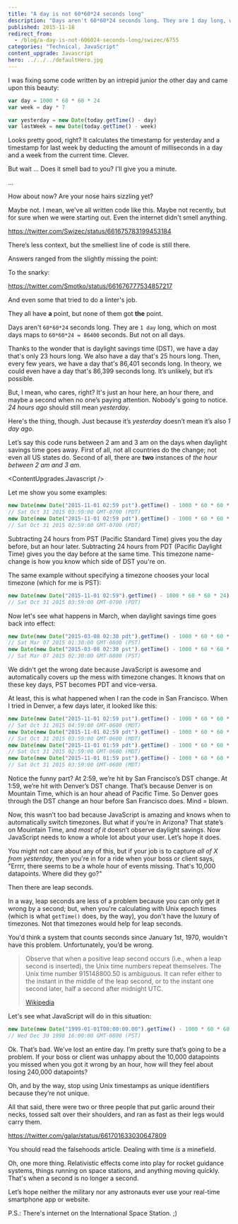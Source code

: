 ```yaml
---
title: "A day is not 60*60*24 seconds long"
description: "Days aren't 60*60*24 seconds long. They are 1 day long, which on most days maps to 60*60*24 = 86400 seconds. But not on all days."
published: 2015-11-18
redirect_from:
  - /blog/a-day-is-not-606024-seconds-long/swizec/6755
categories: "Technical, JavaScript"
content_upgrade: Javascript
hero: ../../../defaultHero.jpg
---
```



I was fixing some code written by an intrepid junior the other day and came upon this beauty:

```javascript
var day = 1000 * 60 * 60 * 24
var week = day * 7

var yesterday = new Date(today.getTime() - day)
var lastWeek = new Date(today.getTime() - week)
```

Looks pretty good, right? It calculates the timestamp for yesterday and a timestamp for last week by deducting the amount of milliseconds in a day and a week from the current time. Clever.

But wait … Does it smell bad to you? I'll give you a minute.

...

How about now? Are your nose hairs sizzling yet?

Maybe not. I mean, we've all written code like this. Maybe not recently, but for sure when we were starting out. Even the internet didn't smell anything.

https://twitter.com/Swizec/status/661675783199453184

There’s less context, but the smelliest line of code is still there.

Answers ranged from the slightly missing the point:

To the snarky:

https://twitter.com/Smotko/status/661676777534857217

And even some that tried to do a linter's job.

They all have **a** point, but none of them got **the** point.

Days aren't `60*60*24` seconds long. They are `1 day` long, which on most days maps to `60*60*24 = 86400` seconds. But not on all days.

Thanks to the wonder that is daylight savings time (DST), we have a day that's only 23 hours long. We also have a day that's 25 hours long. Then, every few years, we have a day that's 86,401 seconds long. In theory, we could even have a day that's 86,399 seconds long. It’s unlikely, but it’s possible.

But, I mean, who cares, right? It's just an hour here, an hour there, and maybe a second when no one’s paying attention. Nobody's going to notice. _24 hours ago_ should still mean _yesterday_.

Here's the thing, though. Just because it’s _yesterday_ doesn’t mean it’s also _1 day ago_.

Let’s say this code runs between 2 am and 3 am on the days when daylight savings time goes away. First of all, not all countries do the change; not even all US states do. Second of all, there are **two** instances of _the hour between 2 am and 3 am_.

<ContentUpgrades.Javascript />

Let me show you some examples:

```javascript
new Date(new Date("2015-11-01 02:59 pst").getTime() - 1000 * 60 * 60 * 24)
// Sat Oct 31 2015 03:59:00 GMT-0700 (PDT)
new Date(new Date("2015-11-01 02:59 pdt").getTime() - 1000 * 60 * 60 * 24)
// Sat Oct 31 2015 02:59:00 GMT-0700 (PDT)
```

Subtracting 24 hours from PST (Pacific Standard Time) gives you the day before, but an hour later. Subtracting 24 hours from PDT (Pacific Daylight Time) gives you the day before at the same time. This timezone name-change is how you know which side of DST you're on.

The same example without specifying a timezone chooses your local timezone (which for me is PST):

```javascript
new Date(new Date("2015-11-01 02:59").getTime() - 1000 * 60 * 60 * 24)
// Sat Oct 31 2015 03:59:00 GMT-0700 (PDT)
```

Now let's see what happens in March, when daylight savings time goes back into effect:

```javascript
new Date(new Date("2015-03-08 02:30 pdt").getTime() - 1000 * 60 * 60 * 24)
// Sat Mar 07 2015 01:30:00 GMT-0800 (PST)
new Date(new Date("2015-03-08 02:30 pst").getTime() - 1000 * 60 * 60 * 24)
// Sat Mar 07 2015 02:30:00 GMT-0800 (PST)
```

We didn't get the wrong date because JavaScript is awesome and automatically covers up the mess with timezone changes. It knows that on these key days, PST becomes PDT and vice-versa.

At least, this is what happened when I ran the code in San Francisco. When I tried in Denver, a few days later, it looked like this:

```javascript
new Date(new Date("2015-11-01 02:59 pst").getTime() - 1000 * 60 * 60 * 24)
// Sat Oct 31 2015 04:59:00 GMT-0600 (MDT)
new Date(new Date("2015-11-01 02:59 pdt").getTime() - 1000 * 60 * 60 * 24)
// Sat Oct 31 2015 03:59:00 GMT-0600 (MDT)
new Date(new Date("2015-11-01 01:59 pdt").getTime() - 1000 * 60 * 60 * 24)
// Sat Oct 31 2015 02:59:00 GMT-0600 (MDT)
new Date(new Date("2015-11-01 01:59 pst").getTime() - 1000 * 60 * 60 * 24)
// Sat Oct 31 2015 03:59:00 GMT-0600 (MDT)
```

Notice the funny part? At 2:59, we’re hit by San Francisco’s DST change. At 1:59, we’re hit with Denver’s DST change. That’s because Denver is on Mountain Time, which is an hour ahead of Pacific Time. So Denver goes through the DST change an hour before San Francisco does. Mind = blown.

Now, this wasn’t too bad because JavaScript is amazing and knows when to automatically switch timezones. But what if you’re in Arizona? That state’s on Mouintain Time, and _most of it_ doesn’t observe daylight savings. Now JavaScript needs to know a whole lot about your user. Let’s hope it does.

You might not care about any of this, but if your job is to capture _all of X from yesterday_, then you're in for a ride when your boss or client says, "Errrr, there seems to be a whole hour of events missing. That's 10,000 datapoints. Where did they go?"

Then there are leap seconds.

In a way, leap seconds are less of a problem because you can only get it wrong by a second; but, when you're calculating with Unix epoch times (which is what `getTime()` does, by the way), you don't have the luxury of timezones. Not that timezones would help for leap seconds.

You'd think a system that counts seconds since January 1st, 1970, wouldn't have this problem. Unfortunately, you’d be wrong.

> Observe that when a positive leap second occurs (i.e., when a leap second is inserted), the Unix time numbers repeat themselves. The Unix time number 915148800.50 is ambiguous. It can refer either to the instant in the middle of the leap second, or to the instant one second later, half a second after midnight UTC.
>
> [Wikipedia](https://en.wikipedia.org/wiki/Unix_time)

Let's see what JavaScript will do in this situation:

```javascript
new Date(new Date("1999-01-01T00:00:00.00").getTime() - 1000 * 60 * 60 * 24)
// Wed Dec 30 1998 16:00:00 GMT-0800 (PST)
```

Ok. That’s bad. We've lost an entire day. I’m pretty sure that’s going to be a problem. If your boss or client was unhappy about the 10,000 datapoints you missed when you got it wrong by an hour, how will they feel about losing 240,000 datapoints?

Oh, and by the way, stop using Unix timestamps as unique identifiers because they’re not unique.

All that said, there were two or three people that put garlic around their necks, tossed salt over their shoulders, and ran as fast as their legs would carry them.

https://twitter.com/galar/status/661701633030647809

You should read the falsehoods article. Dealing with time _is_ a minefield.

Oh, one more thing. Relativistic effects come into play for rocket guidance systems, things running on space stations, and anything moving quickly. That's when a second is no longer a second.

Let’s hope neither the military nor any astronauts ever use your real-time smartphone app or website.

P.S.: There's internet on the International Space Station. ;)
